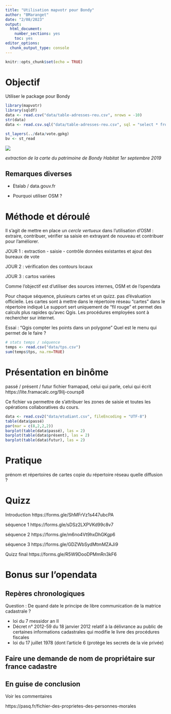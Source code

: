 ```yaml
---
title: "Utilisation mapvotr pour Bondy"
author: "BMaranget"
date: "2/08/2023"
output: 
  html_document: 
    number_sections: yes
    toc: yes
editor_options: 
  chunk_output_type: console
---
```


```r
knitr::opts_chunk$set(echo = TRUE)
```


# Objectif

Utiliser le package pour Bondy

```r
library(mapvotr)
library(sqldf)
data <- read.csv("data/table-adresses-reu.csv", nrows = -10)
str(data)
data <- read.csv.sql("data/table-adresses-reu.csv", sql = "select * from file where code_commune_ref = '93140' ")
```


```r
st_layers(../data/vote.gpkg)
bv <- st_read
```



![](img/exemple.png)

*extraction de la carte du patrimoine de Bondy Habitat 1er septembre 2019*




## Remarques diverses

- Etalab / data.gouv.fr

- Pourquoi utiliser OSM ?





# Méthode et déroulé

Il s'agit de mettre en place un *cercle vertueux* dans l'utilisation d'OSM : extraire, contribuer, vérifier sa saisie en extrayant de nouveau et contribuer pour l'améliorer.

JOUR 1 : extraction - saisie - contrôle données existantes et ajout des bureaux de vote

JOUR 2 : vérification des contours locaux

JOUR 3 : cartos variées

Comme l'objectif est d'utiliser des sources internes, OSM et de l'opendata

Pour chaque séquence, plusieurs cartes et un quizz. pas d'évaluation officielle.
Les cartes sont à mettre dans le répertoire réseau "cartes" dans le répertoire indiqué
Le support sert uniquement de "fil rouge" et permet des calculs plus rapides qu'avec Qgis.
Les procédures employées sont à rechercher sur internet.


Essai : "Qgis compter les points dans un polygone"
Quel est le menu qui permet de le faire ?



```r
# stats temps / séquence
temps <- read.csv("data/tps.csv")
sum(temps$tps, na.rm=TRUE)
```

# Présentation en binôme

passé / présent / futur
fichier framapad, celui qui parle, celui qui écrit
https://lite.framacalc.org/9ilj-coursp8

Ce fichier va permettre de s'attribuer les zones de saisie et toutes les opérations
collaboratives du cours.

```r
data <- read.csv2("data/etudiant.csv", fileEncoding = "UTF-8")
table(data$passé)
par(mar = c(8,2,2,2))
barplot(table(data$passé), las = 2)
barplot(table(data$présent), las = 2)
barplot(table(data$futur), las = 2)
```


# Pratique

prénom et répertoires de cartes
copie du répertoire réseau
quelle diffusion ?


# Quizz

Introduction
https://forms.gle/ShMFrVz1s447ubcPA

séquence 1
https://forms.gle/sDSz2LXPVKd99c8v7

séquence 2
https://forms.gle/m6no4Vt9hxDhGKgp6

séquence 3
https://forms.gle/GDZWbSydMtmMZAJi9

Quizz final
https://forms.gle/R5W9DooDPMmRn3kF6

# Bonus sur l'opendata


## Repères chronologiques

Question : De quand date le principe de libre communication de la matrice cadastrale ?

* loi du 7 messidor an II
* Décret n° 2012-59 du 18 janvier 2012 relatif à la délivrance au public de certaines informations cadastrales qui modifie le livre des procédures fiscales
*	loi du 17 juillet 1978 (dont l’article 6 (protège les secrets de la vie privée)


## Faire une demande de nom de propriétaire sur france cadastre


## En guise de conclusion

Voir les commentaires

https://pasq.fr/fichier-des-proprietes-des-personnes-morales
